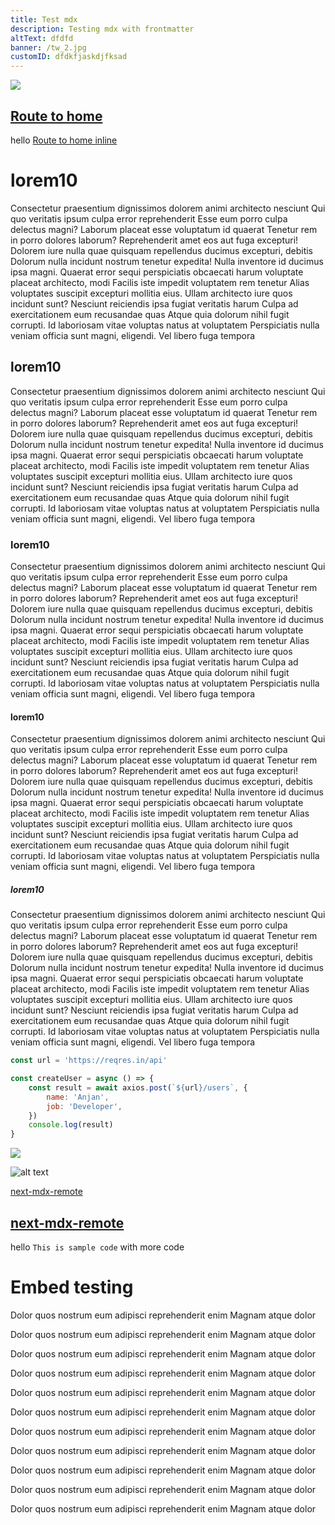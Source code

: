 ```yaml
---
title: Test mdx
description: Testing mdx with frontmatter
altText: dfdfd
banner: /tw_2.jpg
customID: dfdkfjaskdjfksad
---
```


![](/https://dev-to-uploads.s3.amazonaws.com/uploads/articles/l3fnlyv6uig0agb6dzno.png)

## [Route to home](/)

hello [Route to home inline](/)

# lorem10

Consectetur praesentium dignissimos dolorem animi architecto nesciunt Qui quo veritatis ipsum culpa error reprehenderit Esse eum porro culpa delectus magni? Laborum placeat esse voluptatum id quaerat Tenetur rem in porro dolores laborum? Reprehenderit amet eos aut fuga excepturi! Dolorem iure nulla quae quisquam repellendus ducimus excepturi, debitis Dolorum nulla incidunt nostrum tenetur expedita! Nulla inventore id ducimus ipsa magni. Quaerat error sequi perspiciatis obcaecati harum voluptate placeat architecto, modi Facilis iste impedit voluptatem rem tenetur Alias voluptates suscipit excepturi mollitia eius. Ullam architecto iure quos incidunt sunt? Nesciunt reiciendis ipsa fugiat veritatis harum Culpa ad exercitationem eum recusandae quas Atque quia dolorum nihil fugit corrupti. Id laboriosam vitae voluptas natus at voluptatem Perspiciatis nulla veniam officia sunt magni, eligendi. Vel libero fuga tempora

## lorem10

Consectetur praesentium dignissimos dolorem animi architecto nesciunt Qui quo veritatis ipsum culpa error reprehenderit Esse eum porro culpa delectus magni? Laborum placeat esse voluptatum id quaerat Tenetur rem in porro dolores laborum? Reprehenderit amet eos aut fuga excepturi! Dolorem iure nulla quae quisquam repellendus ducimus excepturi, debitis Dolorum nulla incidunt nostrum tenetur expedita! Nulla inventore id ducimus ipsa magni. Quaerat error sequi perspiciatis obcaecati harum voluptate placeat architecto, modi Facilis iste impedit voluptatem rem tenetur Alias voluptates suscipit excepturi mollitia eius. Ullam architecto iure quos incidunt sunt? Nesciunt reiciendis ipsa fugiat veritatis harum Culpa ad exercitationem eum recusandae quas Atque quia dolorum nihil fugit corrupti. Id laboriosam vitae voluptas natus at voluptatem Perspiciatis nulla veniam officia sunt magni, eligendi. Vel libero fuga tempora

### lorem10

Consectetur praesentium dignissimos dolorem animi architecto nesciunt Qui quo veritatis ipsum culpa error reprehenderit Esse eum porro culpa delectus magni? Laborum placeat esse voluptatum id quaerat Tenetur rem in porro dolores laborum? Reprehenderit amet eos aut fuga excepturi! Dolorem iure nulla quae quisquam repellendus ducimus excepturi, debitis Dolorum nulla incidunt nostrum tenetur expedita! Nulla inventore id ducimus ipsa magni. Quaerat error sequi perspiciatis obcaecati harum voluptate placeat architecto, modi Facilis iste impedit voluptatem rem tenetur Alias voluptates suscipit excepturi mollitia eius. Ullam architecto iure quos incidunt sunt? Nesciunt reiciendis ipsa fugiat veritatis harum Culpa ad exercitationem eum recusandae quas Atque quia dolorum nihil fugit corrupti. Id laboriosam vitae voluptas natus at voluptatem Perspiciatis nulla veniam officia sunt magni, eligendi. Vel libero fuga tempora

#### lorem10

Consectetur praesentium dignissimos dolorem animi architecto nesciunt Qui quo veritatis ipsum culpa error reprehenderit Esse eum porro culpa delectus magni? Laborum placeat esse voluptatum id quaerat Tenetur rem in porro dolores laborum? Reprehenderit amet eos aut fuga excepturi! Dolorem iure nulla quae quisquam repellendus ducimus excepturi, debitis Dolorum nulla incidunt nostrum tenetur expedita! Nulla inventore id ducimus ipsa magni. Quaerat error sequi perspiciatis obcaecati harum voluptate placeat architecto, modi Facilis iste impedit voluptatem rem tenetur Alias voluptates suscipit excepturi mollitia eius. Ullam architecto iure quos incidunt sunt? Nesciunt reiciendis ipsa fugiat veritatis harum Culpa ad exercitationem eum recusandae quas Atque quia dolorum nihil fugit corrupti. Id laboriosam vitae voluptas natus at voluptatem Perspiciatis nulla veniam officia sunt magni, eligendi. Vel libero fuga tempora

##### lorem10

Consectetur praesentium dignissimos dolorem animi architecto nesciunt Qui quo veritatis ipsum culpa error reprehenderit Esse eum porro culpa delectus magni? Laborum placeat esse voluptatum id quaerat Tenetur rem in porro dolores laborum? Reprehenderit amet eos aut fuga excepturi! Dolorem iure nulla quae quisquam repellendus ducimus excepturi, debitis Dolorum nulla incidunt nostrum tenetur expedita! Nulla inventore id ducimus ipsa magni. Quaerat error sequi perspiciatis obcaecati harum voluptate placeat architecto, modi Facilis iste impedit voluptatem rem tenetur Alias voluptates suscipit excepturi mollitia eius. Ullam architecto iure quos incidunt sunt? Nesciunt reiciendis ipsa fugiat veritatis harum Culpa ad exercitationem eum recusandae quas Atque quia dolorum nihil fugit corrupti. Id laboriosam vitae voluptas natus at voluptatem Perspiciatis nulla veniam officia sunt magni, eligendi. Vel libero fuga tempora

```javascript filename='test.js'
const url = 'https://reqres.in/api'

const createUser = async () => {
	const result = await axios.post(`${url}/users`, {
		name: 'Anjan',
		job: 'Developer',
	})
	console.log(result)
}
```

<Image src='/tw_2.jpg' layout='responsive' height={9} width={16} objectFit='cover' />

![alt text](https://dev-to-uploads.s3.amazonaws.com/uploads/articles/jk8bfygud485tck9hh3c.png)

[next-mdx-remote](https://github.com/hashicorp/next-mdx-remote)

## [next-mdx-remote](https://github.com/hashicorp/next-mdx-remote)

hello `This is sample code` with more code

# Embed testing

<YouTube youTubePlaylistId="PL5SvzogSTpeH1Szqw4tPi9ZfgXDbY8GU-" />
<CodePen codePenId="PNaGbb" />
<Tweet tweetLink="PaulieScanlon/status/1232982448310497286" />
<Tweet tweetLink="PaulieScanlon/status/1232982448310497286" />

Dolor quos nostrum eum adipisci reprehenderit enim Magnam atque dolor

Dolor quos nostrum eum adipisci reprehenderit enim Magnam atque dolor

Dolor quos nostrum eum adipisci reprehenderit enim Magnam atque dolor

Dolor quos nostrum eum adipisci reprehenderit enim Magnam atque dolor

Dolor quos nostrum eum adipisci reprehenderit enim Magnam atque dolor

Dolor quos nostrum eum adipisci reprehenderit enim Magnam atque dolor

Dolor quos nostrum eum adipisci reprehenderit enim Magnam atque dolor

Dolor quos nostrum eum adipisci reprehenderit enim Magnam atque dolor

Dolor quos nostrum eum adipisci reprehenderit enim Magnam atque dolor

Dolor quos nostrum eum adipisci reprehenderit enim Magnam atque dolor

Dolor quos nostrum eum adipisci reprehenderit enim Magnam atque dolor

<Gist gistLink='thatanjan/44246988c063d881d24eb9cbbcd13b2a' />
